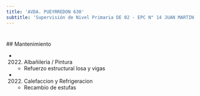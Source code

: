 ```yaml
---
title: 'AVDA. PUEYRREDON 630'
subtitle: 'Supervisión de Nivel Primaria DE 02 - EPC N° 14 JUAN MARTIN DE PUEYRREDON - EPA N° 14 JUAN MARTIN DE PUEYRREDON'
---
```


#


 ## Mantenimiento

*  (2022) Albañileria / Pintura 
    + Refuerzo estructural losa y vigas

*  (2022) Calefaccion y Refrigeracion 
    + Recambio de estufas



